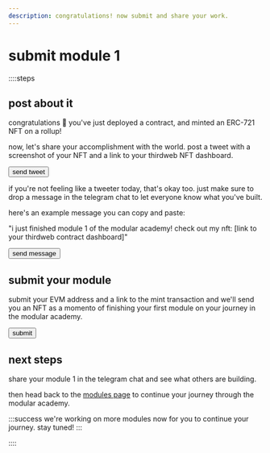 ```yaml
---
description: congratulations! now submit and share your work.
---
```


# submit module 1

::::steps

## post about it

congratulations 🎉 you've just deployed a contract, and minted an ERC-721 NFT on a rollup!

now, let's share your accomplishment with the world. post a tweet with a screenshot of your NFT and a link to your thirdweb NFT dashboard.

<Button href="https://twitter.com/intent/tweet?text=I just finished module 1 of modular academy! check out my NFT" target="_blank">send tweet</Button>

if you're not feeling like a tweeter today, that's okay too. just make sure to drop a message in the telegram chat to let everyone know what you've built.

here's an example message you can copy and paste:

"i just finished module 1 of the modular academy! check out my nft: [link to your thirdweb contract dashboard]"

<Button href="https://t.me/modularacademyorg/10" target="_blank">send message</Button>

## submit your module

submit your EVM address and a link to the mint transaction and we'll send you an NFT as a momento of finishing your first module on your journey in the modular academy.

<Button href="https://forms.gle/p4MNauxsz6ijnfjR8" variant="accent" target="_blank">submit</Button>

## next steps

share your module 1 in the telegram chat and see what others are building.

then head back to the [modules page](/build-whatever) to continue your journey through the modular academy.

:::success
we're working on more modules now for you to continue your journey. stay tuned!
:::

::::
